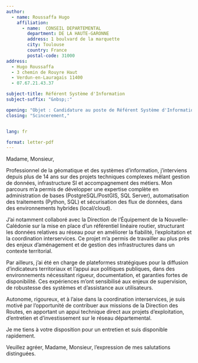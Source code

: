```yaml
---
author:
  - name: Roussaffa Hugo
    affiliation:
      - name:  CONSEIL DEPARTEMENTAL 
        department: DE LA HAUTE-GARONNE
        address: 1 boulvard de la marquette 
        city: Toulouse 
        country: France
        postal-code: 31000
address:
  - Hugo Roussaffa
  - 3 chemin de Rouyre Haut
  - Verdun-en-Lauragais 11400
  - 07.67.21.43.37

subject-title: Référent Système d'Information
subject-suffix: "&nbsp;:"

opening: "Objet : Candidature au poste de Référent Système d'Information - Offre n° O031250424001280 ou  25-0604"
closing: "Scincerement,"


lang: fr

format: letter-pdf
---
```



Madame, Monsieur,

Professionnel de la géomatique et des systèmes d'information, j'interviens depuis plus de 14 ans sur des projets techniques complexes mêlant gestion de données, infrastructure SI et accompagnement des métiers. Mon parcours m’a permis de développer une expertise complète en administration de bases (PostgreSQL/PostGIS, SQL Server), automatisation des traitements (Python, SQL) et sécurisation des flux de données, dans des environnements hybrides (local/cloud).

J’ai notamment collaboré avec la Direction de l’Équipement de la Nouvelle-Calédonie sur la mise en place d’un référentiel linéaire routier, structurant les données relatives au réseau pour en améliorer la fiabilité, l’exploitation et la coordination interservices. Ce projet m’a permis de travailler au plus près des enjeux d’aménagement et de gestion des infrastructures dans un contexte territorial.

Par ailleurs, j’ai été en charge de plateformes stratégiques pour la diffusion d’indicateurs territoriaux et l’appui aux politiques publiques, dans des environnements nécessitant rigueur, documentation, et garanties fortes de disponibilité. Ces expériences m’ont sensibilisé aux enjeux de supervision, de robustesse des systèmes et d’assistance aux utilisateurs.

Autonome, rigoureux, et à l’aise dans la coordination interservices, je suis motivé par l’opportunité de contribuer aux missions de la Direction des Routes, en apportant un appui technique direct aux projets d’exploitation, d’entretien et d’investissement sur le réseau départemental.

Je me tiens à votre disposition pour un entretien et suis disponible rapidement.

Veuillez agréer, Madame, Monsieur, l’expression de mes salutations distinguées.